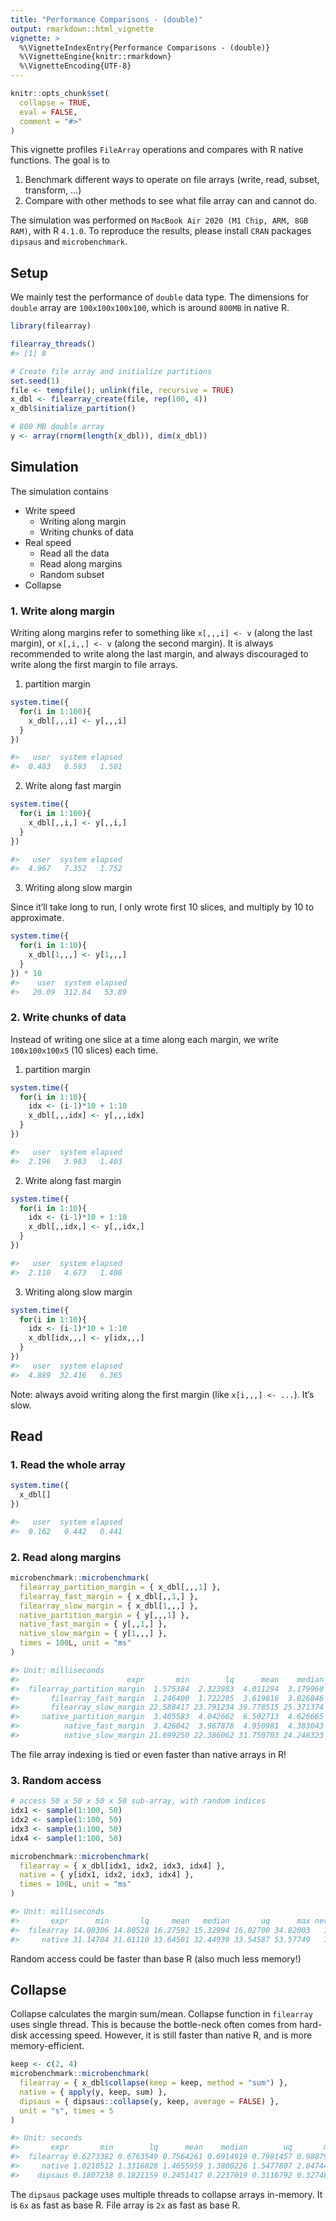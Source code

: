 ```yaml
---
title: "Performance Comparisons - (double)"
output: rmarkdown::html_vignette
vignette: >
  %\VignetteIndexEntry{Performance Comparisons - (double)}
  %\VignetteEngine{knitr::rmarkdown}
  %\VignetteEncoding{UTF-8}
---
```


```r
knitr::opts_chunk$set(
  collapse = TRUE,
  eval = FALSE,
  comment = "#>"
)
```

This vignette profiles `FileArray` operations and compares with R native functions. The goal is to

1. Benchmark different ways to operate on file arrays (write, read, subset, transform, ...)
2. Compare with other methods to see what file array can and cannot do.

The simulation was performed on `MacBook Air 2020 (M1 Chip, ARM, 8GB RAM)`, with R `4.1.0`. To reproduce the results, please install `CRAN` packages `dipsaus` and `microbenchmark`.


## Setup

We mainly test the performance of `double` data type. The dimensions for `double` array are `100x100x100x100`, which is around `800MB` in native R.

```r
library(filearray)

filearray_threads()
#> [1] 8

# Create file array and initialize partitions
set.seed(1)
file <- tempfile(); unlink(file, recursive = TRUE)
x_dbl <- filearray_create(file, rep(100, 4))
x_dbl$initialize_partition()

# 800 MB double array
y <- array(rnorm(length(x_dbl)), dim(x_dbl))
```

## Simulation

The simulation contains

* Write speed
  - Writing along margin
  - Writing chunks of data
* Real speed
  - Read all the data
  - Read along margins
  - Random subset
* Collapse

### 1. Write along margin

Writing along margins refer to something like `x[,,,i] <- v` (along the last margin), or `x[,i,,] <- v` (along the second margin). It is always recommended to write along the last margin, and always discouraged to write along the first margin to file arrays.

1.  partition margin

```r
system.time({
  for(i in 1:100){
    x_dbl[,,,i] <- y[,,,i]
  }
})

#>   user  system elapsed 
#>  0.483   0.593   1.501
```

2. Write along fast margin

```r
system.time({
  for(i in 1:100){
    x_dbl[,,i,] <- y[,,i,]
  }
})

#>   user  system elapsed 
#>  4.967   7.352   1.752 
```

3. Writing along slow margin

Since it'll take long to run, I only wrote first 10 slices, and multiply by 10 to approximate.

```r
system.time({
  for(i in 1:10){
    x_dbl[1,,,] <- y[1,,,]
  }
}) * 10
#>    user  system elapsed 
#>   20.09  312.84   53.89
```


### 2. Write chunks of data

Instead of writing one slice at a time along each margin, we write `100x100x100x5` (10 slices) each time.

1.  partition margin

```r
system.time({
  for(i in 1:10){
    idx <- (i-1)*10 + 1:10
    x_dbl[,,,idx] <- y[,,,idx]
  }
})

#>   user  system elapsed 
#>  2.196   3.983   1.403 
```

2. Write along fast margin

```r
system.time({
  for(i in 1:10){
    idx <- (i-1)*10 + 1:10
    x_dbl[,,idx,] <- y[,,idx,]
  }
})

#>   user  system elapsed 
#>  2.110   4.673   1.408 
```

3. Writing along slow margin

```r
system.time({
  for(i in 1:10){
    idx <- (i-1)*10 + 1:10
    x_dbl[idx,,,] <- y[idx,,,]
  }
})
#>   user  system elapsed 
#>  4.889  32.416   6.365
```

Note: always avoid writing along the first margin (like `x[i,,,] <- ...`). It's slow.



## Read 

### 1. Read the whole array

```r
system.time({
  x_dbl[]
})

#>   user  system elapsed 
#>  0.162   0.442   0.441 
```

### 2. Read along margins

```r
microbenchmark::microbenchmark(
  filearray_partition_margin = { x_dbl[,,,1] },
  filearray_fast_margin = { x_dbl[,,1,] },
  filearray_slow_margin = { x_dbl[1,,,] },
  native_partition_margin = { y[,,,1] },
  native_fast_margin = { y[,,1,] },
  native_slow_margin = { y[1,,,] },
  times = 100L, unit = "ms"
)

#> Unit: milliseconds
#>                        expr       min        lq      mean    median        uq       max neval
#>  filearray_partition_margin  1.575384  2.323983  4.011294  3.179960  4.576625  25.56617   100
#>       filearray_fast_margin  1.246400  1.722205  3.619816  3.026846  4.071198  22.94741   100
#>       filearray_slow_margin 22.588417 23.791234 39.778515 25.371374 32.281002 275.10037   100
#>     native_partition_margin  3.405583  4.042662  6.502713  4.626665  5.367330  78.54518   100
#>          native_fast_margin  3.426042  3.967878  4.950981  4.383043  5.353862  18.11933   100
#>          native_slow_margin 21.699250 22.386062 31.750703 24.248323 31.205818 142.05061   100
```

The file array indexing is tied or even faster than native arrays in R!

### 3. Random access

```r
# access 50 x 50 x 50 x 50 sub-array, with random indices
idx1 <- sample(1:100, 50)
idx2 <- sample(1:100, 50)
idx3 <- sample(1:100, 50)
idx4 <- sample(1:100, 50)

microbenchmark::microbenchmark(
  filearray = { x_dbl[idx1, idx2, idx3, idx4] },
  native = { y[idx1, idx2, idx3, idx4] },
  times = 100L, unit = "ms"
)

#> Unit: milliseconds
#>       expr      min       lq     mean   median       uq      max neval
#>  filearray 14.00306 14.80528 16.27592 15.32994 16.02700 34.82003   100
#>     native 31.14704 31.61110 33.64501 32.44939 33.54587 53.57749   100
```

Random access could be faster than base R (also much less memory!)

## Collapse

Collapse calculates the margin sum/mean. Collapse function in `filearray` uses single thread. This is because the bottle-neck often comes from hard-disk accessing speed. However, it is still faster than native R, and is more memory-efficient.

```r
keep <- c(2, 4)
microbenchmark::microbenchmark(
  filearray = { x_dbl$collapse(keep = keep, method = "sum") },
  native = { apply(y, keep, sum) },
  dipsaus = { dipsaus::collapse(y, keep, average = FALSE) }, 
  unit = "s", times = 5
)

#> Unit: seconds
#>       expr       min        lq      mean    median        uq       max neval
#>  filearray 0.6273382 0.6763549 0.7564261 0.6914919 0.7981457 0.9887996     5
#>     native 1.0210512 1.3316828 1.4655959 1.3800226 1.5477807 2.0474423     5
#>    dipsaus 0.1807238 0.1821159 0.2451417 0.2237019 0.3116792 0.3274874     5
```

The `dipsaus` package uses multiple threads to collapse arrays in-memory. It is `6x` as fast as base R. File array is `2x` as fast as base R.
